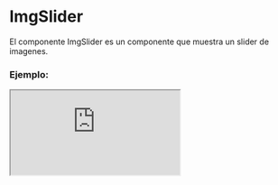 
# ImgSlider

El componente ImgSlider es un componente que muestra un slider de imagenes.

### Ejemplo:

<Iframe src="https://fenextjs-component-storybook.vercel.app/iframe.html?args=&id=img-imgslider--index&viewMode=story" />

### Importación

Para importar el componente ImgSlider, se puede hacer desde fenextjs o fenextjs-component

```tsx copy
import { ImgSlider, ImgSliderProps } from "fenextjs/cjs/component/ImgSlider";
```

o

```tsx copy
import { ImgSlider, ImgSliderProps } from "fenextjs-component/cjs/ImgSlider";
```

### Parámetros:

| Parámetro |         Tipo          | Requerido | Default | Descripción                                   |
| --------- | :-------------------: | :-------: | :-----: | :-------------------------------------------- |
| imgs      |     `ImgProps[]`      |    Sí     |         | Lista de imágenes.                            |
| step      |       `number`        |    No     |         | Paso de la imagen.                            |
| setStep   | `(e: number) => void` |    No     |         | Función para establecer el paso de la imagen. |

### Storybook

Para ver el storybook del componente lo puede hacer con este [link](https://fenextjs-component-storybook.vercel.app/?path=/story/img-imgslider--index)

### Usos

- Uso básico del componente ImgSlider

```tsx copy
<ImgSlider
  imgs={[
    {
      name: "Img",
      src: "https://images3.alphacoders.com/273/27387.jpg",
    },
    {
      name: "Img",
      src: "https://images3.alphacoders.com/409/40949.jpg",
    },
    {
      name: "Img",
      src: "https://images4.alphacoders.com/585/58534.jpg",
    },
    {
      name: "Img",
      src: "https://images3.alphacoders.com/768/76885.jpg",
    },
    {
      name: "Img",
      src: "https://images4.alphacoders.com/672/67298.jpg",
    },
    {
      name: "Img",
      src: "https://images3.alphacoders.com/176/176767.jpg",
    },
    {
      name: "Img",
      src: "https://images.alphacoders.com/145/145923.jpg",
    },
  ]}
/>
```
